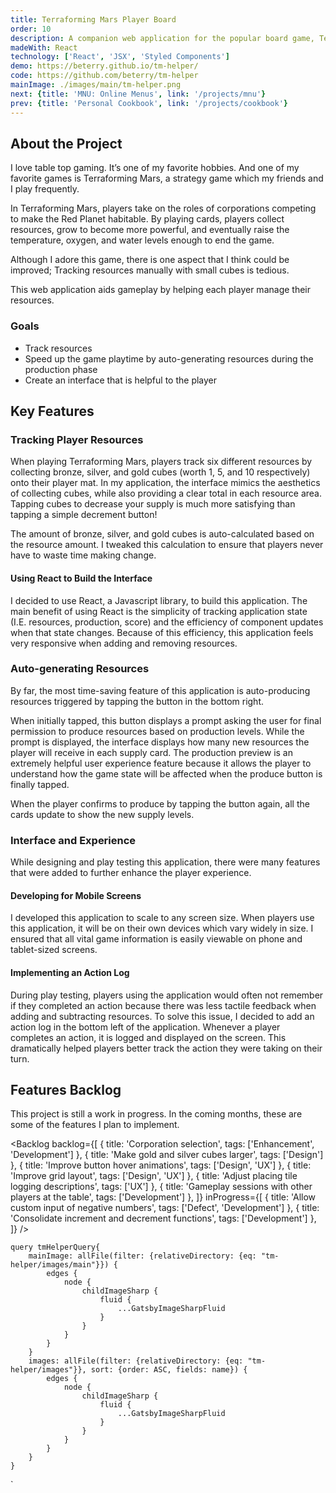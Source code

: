 ```yaml
---
title: Terraforming Mars Player Board
order: 10
description: A companion web application for the popular board game, Terraforming Mars.
madeWith: React
technology: ['React', 'JSX', 'Styled Components']
demo: https://beterry.github.io/tm-helper/
code: https://github.com/beterry/tm-helper
mainImage: ./images/main/tm-helper.png
next: {title: 'MNU: Online Menus', link: '/projects/mnu'}
prev: {title: 'Personal Cookbook', link: '/projects/cookbook'}
---
```



## About the Project

I love table top gaming. It’s one of my favorite hobbies. And one of my favorite games is Terraforming Mars, a strategy game which my friends and I play frequently.

In Terraforming Mars, players take on the roles of corporations competing to make the Red Planet habitable. By playing cards, players collect resources, grow to become more powerful, and eventually raise the temperature, oxygen, and water levels enough to end the game.

Although I adore this game, there is one aspect that I think could be improved; Tracking resources manually with small cubes is tedious.

This web application aids gameplay by helping each player manage their resources.

### Goals

- Track resources
- Speed up the game playtime by auto-generating resources during the production phase
- Create an interface that is helpful to the player

## Key Features

### Tracking Player Resources

When playing Terraforming Mars, players track six different resources by collecting bronze, silver, and gold cubes (worth 1, 5, and 10 respectively) onto their player mat. In my application, the interface mimics the aesthetics of collecting cubes, while also providing a clear total in each resource area. Tapping cubes to decrease your supply is much more satisfying than tapping a simple decrement button!

The amount of bronze, silver, and gold cubes is auto-calculated based on the resource amount. I tweaked this calculation to ensure that players never have to waste time making change.

<Screenshot 
    image={props.data.images.edges[0].node.childImageSharp.fluid}
    caption='When the player taps a cube, it becomes transpartent. A form appears in the bottom of the resource card to confirm the amount to spend.'
    url={props.pageContext.frontmatter.demo}
/>

#### Using React to Build the Interface

I decided to use React, a Javascript library, to build this application. The main benefit of using React is the simplicity of tracking application state (I.E. resources, production, score) and the efficiency of component updates when that state changes. Because of this efficiency, this application feels very responsive when adding and removing resources.

### Auto-generating Resources

By far, the most time-saving feature of this application is auto-producing resources triggered by tapping the button in the bottom right. 

When initially tapped, this button displays a prompt asking the user for final permission to produce resources based on production levels. While the prompt is displayed, the interface displays how many new resources the player will receive in each supply card. The production preview is an extremely helpful user experience feature because it allows the player to understand how the game state will be affected when the produce button is finally tapped.

When the player confirms to produce by tapping the button again, all the cards update to show the new supply levels.

<Screenshot 
    image={props.data.images.edges[1].node.childImageSharp.fluid}
    caption='When the player taps the Produce button in the bottom right, all resource cards show how much the player will gain. Another prompt appears to make sure the player wants to produce.'
    url={props.pageContext.frontmatter.demo}
/>

### Interface and Experience

While designing and play testing this application, there were many features that were added to further enhance the player experience.

#### Developing for Mobile Screens

I developed this application to scale to any screen size. When players use this application, it will be on their own devices which vary widely in size. I ensured that all vital game information is easily viewable on phone and tablet-sized screens.

<Screenshot 
    image={props.data.images.edges[2].node.childImageSharp.fluid}
    caption='The application layout adjusts to smaller mobile screens.'
    url={props.pageContext.frontmatter.demo}
    mobile
/>

#### Implementing an Action Log

During play testing, players using the application would often not remember if they completed an action because there was less tactile feedback when adding and subtracting resources. To solve this issue, I decided to add an action log in the bottom left of the application. Whenever a player completes an action, it is logged and displayed on the screen. This dramatically helped players better track the action they were taking on their turn.

## Features Backlog

This project is still a work in progress. In the coming months, these are some of the features I plan to implement.

<Backlog 
    backlog={[
        {
            title: 'Corporation selection',
            tags: ['Enhancement', 'Development']
        },
        {
            title: 'Make gold and silver cubes larger',
            tags: ['Design']
        },
        {
            title: 'Improve button hover animations',
            tags: ['Design', 'UX']
        },
        {
            title: 'Improve grid layout',
            tags: ['Design', 'UX']
        },
        {
            title: 'Adjust placing tile logging descriptions',
            tags: ['UX']
        },
        {
            title: 'Gameplay sessions with other players at the table',
            tags: ['Development']
        },
    ]}
    inProgress={[
        {
            title: 'Allow custom input of negative numbers',
            tags: ['Defect', 'Development']
        },
        {
            title: 'Consolidate increment and decrement functions',
            tags: ['Development']
        },
    ]}
/>


    query tmHelperQuery{
        mainImage: allFile(filter: {relativeDirectory: {eq: "tm-helper/images/main"}}) {
            edges {
                node {
                    childImageSharp {
                        fluid {
                            ...GatsbyImageSharpFluid
                        }
                    }
                }
            }
        }
        images: allFile(filter: {relativeDirectory: {eq: "tm-helper/images"}}, sort: {order: ASC, fields: name}) {
            edges {
                node {
                    childImageSharp {
                        fluid {
                            ...GatsbyImageSharpFluid
                        }
                    }
                }
            }
        }
    }
`